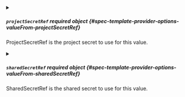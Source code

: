


<details className="config-field" data-expandable="true">
<summary>

##### `projectSecretRef` <span className="config-field-required" data-required="false">required</span> <span className="config-field-type">object</span> <span className="config-field-default"></span> <span className="config-field-enum"></span> {#spec-template-provider-options-valueFrom-projectSecretRef}

ProjectSecretRef is the project secret to use for this value.

</summary>

<PartialProjectSecretRefreference />


</details>



<details className="config-field" data-expandable="true">
<summary>

##### `sharedSecretRef` <span className="config-field-required" data-required="false">required</span> <span className="config-field-type">object</span> <span className="config-field-default"></span> <span className="config-field-enum"></span> {#spec-template-provider-options-valueFrom-sharedSecretRef}

SharedSecretRef is the shared secret to use for this value.

</summary>

<PartialSharedSecretRefreference />


</details>
